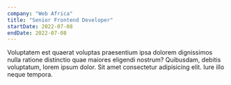 ```yaml
---
company: "Web Africa"
title: "Senior Frontend Developer"
startDate: 2022-07-08
endDate: 2022-07-08
---
```


Voluptatem est quaerat voluptas praesentium ipsa dolorem dignissimos nulla ratione distinctio quae maiores eligendi nostrum? Quibusdam, debitis voluptatum, lorem ipsum dolor. Sit amet consectetur adipisicing elit. Iure illo neque tempora.
